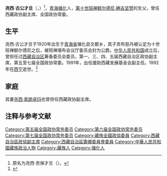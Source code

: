 '''尧西·古公才旦'''（{{bo|z='''ཡབ་གཞིས་གུར་མགོན་ཚེ་བརྟན་'''|w=yab gzhis gur mgon tshe brtan}}，{{bd|1920年||1992年|12月8日|Y}}）<ref>原名为尧西·贡保才旦（{{bo|z=ཡབ་གཞིས་མགོན་པོ་ཚེ་བརྟན་|w=yab gzhis mgon po tshe brtan}}）。</ref>，[[青海省|青海]][[循化|循化]]人，[[第十世班禅额尔德尼·确吉坚赞|第十世班禅额尔德尼·确吉坚赞]]的生父，曾任西藏政协副主席、全国政协常委。

==生平==
尧西·古公才旦于1920年出生于[[青海省|青海省]]循化县文都乡，其子贡布慈丹被认定为十世班禅额尔德尼之后，被班禅堪布会议厅委员会封为公爵。[[中华人民共和国|中华人民共和国]]成立后，曾担任过[[西藏自治区|西藏自治区]]筹备委员会委员，第一、三、四、五届西藏自治区政协副主席，第五至七届全国政协常委。1991年，出任援助西藏发展基金会副主任。1992年在[[西宁|西宁]]逝世。<ref>{{cite news|title=十世班禅生父尧西·古公才旦逝世|date=1992-12-21|author=王宏伟|publisher=《人民日报》}}</ref>

==家庭==
其妻[[尧西·索朗卓玛|尧西·索朗卓玛]]也曾担任西藏政协副主席。

== 注释与参考文献 ==
{{reflist}}
{{DEFAULTSORT:Y}}
[[Category:第五届全国政协常务委员|Category:第五届全国政协常务委员]]
[[Category:第六届全国政协常务委员|Category:第六届全国政协常务委员]]
[[Category:第七届全国政协常务委员|Category:第七届全国政协常务委员]]
[[Category:藏族全國政協委員|Category:藏族全國政協委員]]
[[Category:西藏自治區政協副主席|Category:西藏自治區政協副主席]]
[[Category:西藏自治區籌備委員會委員|Category:西藏自治區籌備委員會委員]]
[[Category:中華人民共和國藏族政治人物|Category:中華人民共和國藏族政治人物]]
[[Category:藏族人|Category:藏族人]]
[[Category:循化人|Category:循化人]]